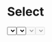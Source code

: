 
<Meta title="Components/SelectMulti" />

# Select

<Preview>
  <Select placeholder="select" width="280px" options={optionsDropdown} />
</Preview>

# Select Active

<Preview>
  <Select
    placeholder="select"
    width="280px"
    options={optionsDropdown}
    selectedItem={optionSelect}
  />
</Preview>

# Select disabled

<Preview>
  <Select
    placeholder="select"
    width="280px"
    options={optionsDropdown}
    disabled
  />
</Preview>

# Select disabled active

<Preview>
  <Select
    placeholder="select"
    width="280px"
    options={optionsDropdown}
    selectedItem={optionSelect}
    disabled
  />
</Preview>

<Props of={Select} />
